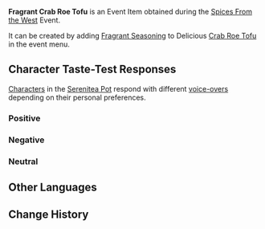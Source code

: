 {{Item Infobox
|id           = 101743
|image        = Item Fragrant Crab Roe Tofu.png
|type         = Consumables
|group2       = Event Items
|invCategory  = Precious Items
|group        = Fragrant Dishes
|rarity       = 2
|description  = A delicious dish with some extra seasoning! It gives off a titillating aroma... But whose tastes will this dish suit? Invite your friends, invite your pals &mdash; get them to try this new dish!
|source1      = [[Spices From the West]] Event
|event        = Spices From the West
}}
'''Fragrant Crab Roe Tofu''' is an Event Item obtained during the [[Spices From the West]] Event.

It can be created by adding [[Fragrant Seasoning]] to Delicious [[Crab Roe Tofu]] in the event menu.

==Character Taste-Test Responses==
[[Characters]] in the [[Serenitea Pot]] respond with different [[Spices From the West/Voice-Overs|voice-overs]] depending on their personal preferences.

===Positive===
{{Card List|Kamisato Ayato,Keqing,Ningguang,Xingqiu,Yae Miko,Yanfei}}

===Negative===
{{Card List|Arataki Itto,Beidou,Ganyu,Kaeya,Venti}}

===Neutral===
{{Card List|Albedo,Amber,Barbara,Bennett,Chongyun,Diluc,Diona,Eula,Fischl,Gorou,Hu Tao,Jean,Kaedehara Kazuha,Kamisato Ayaka,Klee,Kujou Sara,Lisa,Mona,Noelle,Qiqi,Raiden Shogun,Razor,Rosaria,Sangonomiya Kokomi,Sayu,Shenhe,Sucrose,Tartaglia,Thoma,Xiangling,Xiao,Xinyan,Yelan,Yoimiya,Yun Jin,Zhongli}}

==Other Languages==
{{Other Languages|default_hidden = 1
|en      = Fragrant Crab Roe Tofu
|zhs     = 香气四溢的蟹黄豆腐
|zhs_rm  = Xiāngqìsìyì de Xièhuáng Dòufu
|zht     = 香氣四溢的蟹黃豆腐
|zht_rm  = Xiāngqìsìyì de Xièhuáng Dòufu
|ja      = 香り高いかにみそ豆腐
|ja_rm   = Kaoritakai Kanimiso Toufu
|ko      = 향기로운 꽃게알 두부
|ko_rm   = Hyanggiroun Kkotgeal Dubu
|es      = Tofu con huevas de cangrejo aromático
|fr      = Crabe au tofu (parfumé)
|ru      = Ароматный крабовый тофу
|th      = Crab Roe Tofu หอมกรุ่น
|th_rm   = Crab Roe Tofu Hom Krun
|vi      = Đậu Hũ Gạch Cua Thơm Lừng
|de      = Duftender Krebsrogentofu
|id      = Fragrant Crab Roe Tofu
|pt      = Tofu com Ovas de Caranguejo com Cheiro Aromático
}}

==Change History==
{{Change History|2.6}}